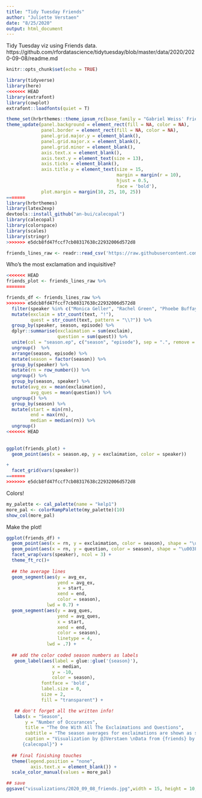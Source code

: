```yaml
---
title: "Tidy Tuesday Friends"
author: "Juliette Verstaen"
date: "8/25/2020"
output: html_document
---
```


Tidy Tuesday viz using Friends data.
https://github.com/rfordatascience/tidytuesday/blob/master/data/2020/2020-09-08/readme.md


```r
knitr::opts_chunk$set(echo = TRUE)

library(tidyverse)
library(here)
<<<<<<< HEAD
library(extrafont)
library(cowplot)
extrafont::loadfonts(quiet = T)

theme_set(hrbrthemes::theme_ipsum_rc(base_family = "Gabriel Weiss' Friends Font"))
theme_update(panel.background = element_rect(fill = NA, color = NA),
             panel.border = element_rect(fill = NA, color = NA),
             panel.grid.major.y = element_blank(),
             panel.grid.major.x = element_blank(),
             panel.grid.minor = element_blank(),
             axis.text.x = element_blank(),
             axis.text.y = element_text(size = 13),
             axis.ticks = element_blank(),
             axis.title.y = element_text(size = 15, 
                                         margin = margin(r = 10),
                                         hjust = 0.5,
                                         face = 'bold'),
             plot.margin = margin(10, 25, 10, 25))
=======
library(hrbrthemes)
library(latex2exp)
devtools::install_github("an-bui/calecopal")
library(calecopal)
library(colorspace)
library(scales)
library(stringr)
>>>>>>> e5dcb8fd47fccf7cb08317638c22932006d572d8

friends_lines_raw <- readr::read_csv('https://raw.githubusercontent.com/rfordatascience/tidytuesday/master/data/2020/2020-09-08/friends.csv')
```


Who's the most exclamation and inquisitive?
```r
<<<<<<< HEAD
friends_plot <- friends_lines_raw %>% 
=======

friends_df <- friends_lines_raw %>% 
>>>>>>> e5dcb8fd47fccf7cb08317638c22932006d572d8
  filter(speaker %in% c("Monica Geller", "Rachel Green", "Phoebe Buffay", "Ross Geller", "Chandler Bing", "Joey Tribbiani")) %>% 
  mutate(exclaim = str_count(text, "!"),
         quest = str_count(text, pattern = "\\?")) %>% 
  group_by(speaker, season, episode) %>% 
  dplyr::summarise(exclaimation = sum(exclaim),
                   question = sum(quest)) %>% 
  unite(col = "season.ep", c("season", "episode"), sep = ".", remove = FALSE) %>% 
  ungroup()  %>% 
  arrange(season, episode) %>%
  mutate(season = factor(season)) %>% 
  group_by(speaker) %>% 
  mutate(rn = row_number()) %>% 
  ungroup() %>% 
  group_by(season, speaker) %>% 
  mutate(avg_ex = mean(exclaimation),
         avg_ques = mean(question)) %>% 
  ungroup() %>% 
  group_by(season) %>% 
  mutate(start = min(rn),
         end = max(rn),
         median = median(rn)) %>% 
  ungroup()
<<<<<<< HEAD
  
  
ggplot(friends_plot) +
  geom_point(aes(x = season.ep, y = exclaimation, color = speaker)) 

+
  facet_grid(vars(speaker))
=======
>>>>>>> e5dcb8fd47fccf7cb08317638c22932006d572d8

``` 


Colors!
```r
my_palette <- cal_palette(name = "kelp1")
more_pal <- colorRampPalette(my_palette)(10)
show_col(more_pal)
```
  
Make the plot!  
```r

ggplot(friends_df) +
  geom_point(aes(x = rn, y = exclaimation, color = season), shape = "\u0021", alpha = .8, size = 2) +
  geom_point(aes(x = rn, y = question, color = season), shape = "\u003F", alpha = .8, size = 2) +
  facet_wrap(vars(speaker), ncol = 3) +
  theme_ft_rc()+
  
  ## the average lines
  geom_segment(aes(y = avg_ex, 
                   yend = avg_ex, 
                   x = start, 
                   xend = end,
                   color = season),
               lwd = 0.7) +
  geom_segment(aes(y = avg_ques, 
                   yend = avg_ques, 
                   x = start, 
                   xend = end,
                   color = season),
                   linetype = 4,
               lwd = .7) +
  
  ## add the color coded season numbers as labels
   geom_label(aes(label = glue::glue('{season}'),
                 x = median,
                 y = -10,
                 color = season), 
             fontface = 'bold',
             label.size = 0,
             size = 2,
             fill = "transparent") +

   ## don't forget all the written info!
   labs(x = "Season",
       y = "Number of Occurances",
       title = "The One With All The Exclaimations and Questions",
       subtitle = "The season averages for exclaimations are shown as solid lines and questions are dashed. On average, after season two Friends characters spoke more \nexclaimations than questions with the 5th season being the most exclamative.",
       caption = "Visualization by @JVerstaen \nData from {friends} by Emil Hvitfeldt \nColor palette from
      {calecopal}") +
  
  ## final finishing touches
  theme(legend.position = "none",
         axis.text.x = element_blank()) +
  scale_color_manual(values = more_pal)

## save
ggsave("visualizations/2020_09_08_friends.jpg",width = 15, height = 10, dpi=300) 
```













